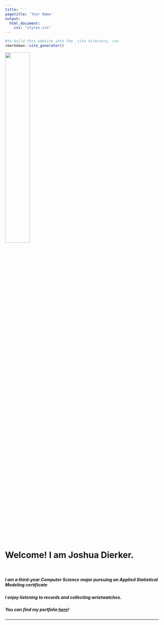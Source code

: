 ```yaml
---
title: ' '
pagetitle: 'Your Name'
output: 
  html_document: 
    css: "styles.css"
---
```


```R
#to build this website into the _site directory, run
rmarkdown::site_generator()
```
 
<img src="IMG_1282.jpg" style=width:40% class="img-circle">

<br>

# Welcome! I am Joshua Dierker. 
  
</br>

##### I am a third-year Computer Science major pursuing an Applied Statistical Modeling certificate

##### I enjoy listening to records and collecting wristwatches.

##### You can find my portfolio [here](/portfolio)!

---
